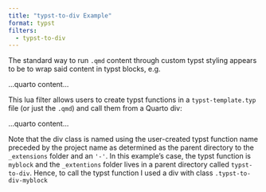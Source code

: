 ```yaml
---
title: "typst-to-div Example"
format: typst
filters:
  - typst-to-div
---
```



The standard way to run `.qmd` content through custom typst styling appears to 
be to wrap said content in typst blocks, e.g.

```{=typst}
#block(
    fill:luma(230), 
    inset:16pt,
    outset:-8pt, 
    radius:4pt,
    [
```

...quarto content...

```{=typst}
    ]   
) 
```

This lua filter allows users to create typst functions in a `typst-template.typ`
file (or just the `.qmd`) and call them from a Quarto div:

```{=typst}

#let myblock(text) = block(text,
    fill:luma(230), 
    inset:16pt,
    outset:-8pt, 
    radius:4pt
  )
```

::: {.typst-to-div-myblock}
...quarto content...
:::

Note that the div class is named using the user-created typst 
function name preceded by the project name as determined as the parent directory
to the `_extensions` folder and an `'-'`. In this example's case, the typst function 
is `myblock` and the `_extentions` folder lives in a parent directory called 
`typst-to-div`. Hence, to call the typst function I used a div with class
`.typst-to-div-myblock`
